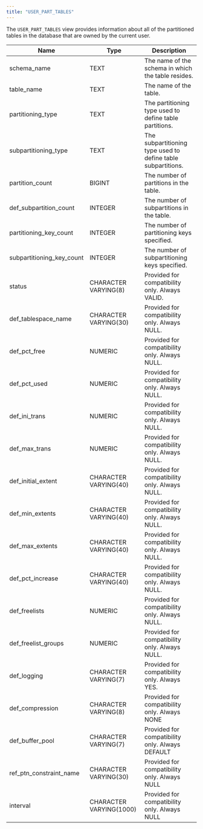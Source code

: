 ```yaml
---
title: "USER_PART_TABLES"
---
```


<div id="user_part_tables" class="registered_link"></div>

The `USER_PART_TABLES` view provides information about all of the partitioned tables in the database that are owned by the current user.

| Name                      | Type                    | Description                                                  |
| ------------------------- | ----------------------- | ------------------------------------------------------------ |
| schema_name               | TEXT                    | The name of the schema in which the table resides.           |
| table_name                | TEXT                    | The name of the table.                                       |
| partitioning_type         | TEXT                    | The partitioning type used to define table partitions.       |
| subpartitioning_type      | TEXT                    | The subpartitioning type used to define table subpartitions. |
| partition_count           | BIGINT                  | The number of partitions in the table.                       |
| def_subpartition_count    | INTEGER                 | The number of subpartitions in the table.                    |
| partitioning_key_count    | INTEGER                 | The number of partitioning keys specified.                   |
| subpartitioning_key_count | INTEGER                 | The number of subpartitioning keys specified.                |
| status                    | CHARACTER VARYING(8)    | Provided for compatibility only. Always VALID.               |
| def_tablespace_name       | CHARACTER VARYING(30)   | Provided for compatibility only. Always NULL.                |
| def_pct_free              | NUMERIC                 | Provided for compatibility only. Always NULL.                |
| def_pct_used              | NUMERIC                 | Provided for compatibility only. Always NULL.                |
| def_ini_trans             | NUMERIC                 | Provided for compatibility only. Always NULL.                |
| def_max_trans             | NUMERIC                 | Provided for compatibility only. Always NULL.                |
| def_initial_extent        | CHARACTER VARYING(40)   | Provided for compatibility only. Always NULL.                |
| def_min_extents           | CHARACTER VARYING(40)   | Provided for compatibility only. Always NULL.                |
| def_max_extents           | CHARACTER VARYING(40)   | Provided for compatibility only. Always NULL.                |
| def_pct_increase          | CHARACTER VARYING(40)   | Provided for compatibility only. Always NULL.                |
| def_freelists             | NUMERIC                 | Provided for compatibility only. Always NULL.                |
| def_freelist_groups       | NUMERIC                 | Provided for compatibility only. Always NULL.                |
| def_logging               | CHARACTER VARYING(7)    | Provided for compatibility only. Always YES.                 |
| def_compression           | CHARACTER VARYING(8)    | Provided for compatibility only. Always NONE                 |
| def_buffer_pool           | CHARACTER VARYING(7)    | Provided for compatibility only. Always DEFAULT              |
| ref_ptn_constraint_name   | CHARACTER VARYING(30)   | Provided for compatibility only. Always NULL                 |
| interval                  | CHARACTER VARYING(1000) | Provided for compatibility only. Always NULL                 |
